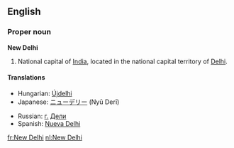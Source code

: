 {{wikipedia}}
==English==
===Proper noun===
'''New Delhi'''

#National capital of [[India]], located in the national capital territory of [[Delhi]].

====Translations====
{{top}}
*Hungarian: [[Újdelhi]]
*Japanese: [[ニューデリー]] (Nyū Derī)
{{mid}}
*Russian: [[г.]] [[Дели]] {{IPAchar|(górod Dɛ́li)}}
*Spanish: [[Nueva Delhi]] {{f}}
{{bottom}}

[[fr:New Delhi]]
[[nl:New Delhi]]